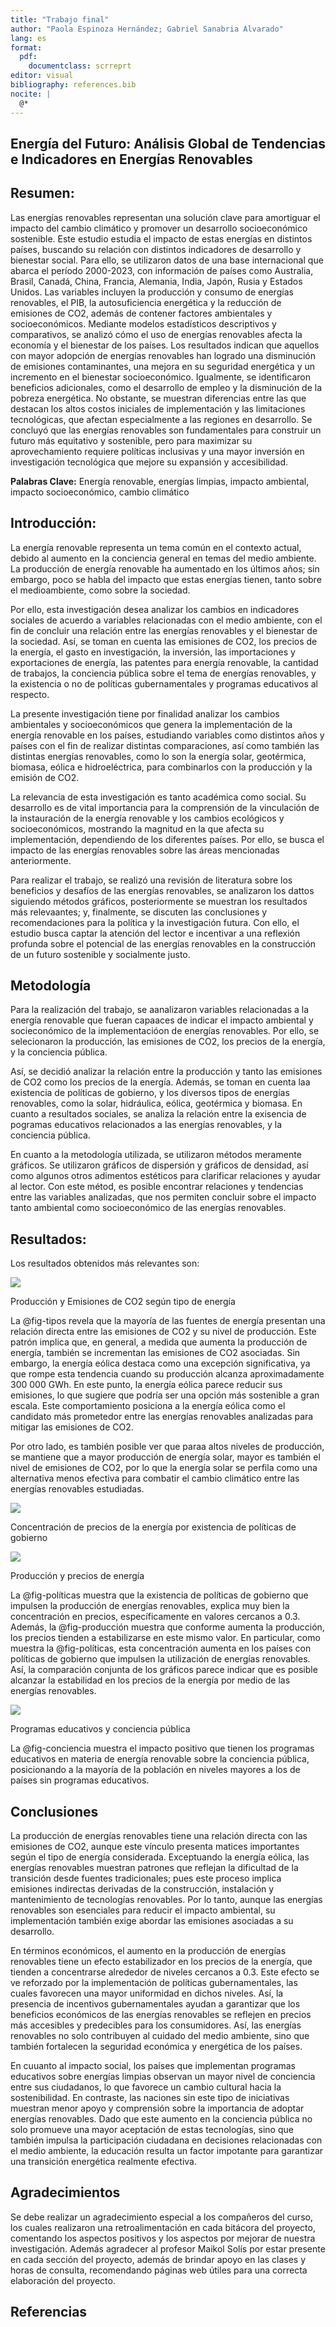 ```yaml
---
title: "Trabajo final"
author: "Paola Espinoza Hernández; Gabriel Sanabria Alvarado"
lang: es
format:
  pdf:
    documentclass: scrreprt
editor: visual
bibliography: references.bib
nocite: |
  @*
---
```


## Energía del Futuro: Análisis Global de Tendencias e Indicadores en Energías Renovables

## Resumen:

Las energías renovables representan una solución clave para amortiguar el impacto del cambio climático y promover un desarrollo socioeconómico sostenible. Este estudio estudia el impacto de estas energías en distintos países, buscando su relación con distintos indicadores de desarrollo y bienestar social. Para ello, se utilizaron datos de una base internacional que abarca el período 2000-2023, con información de países como Australia, Brasil, Canadá, China, Francia, Alemania, India, Japón, Rusia y Estados Unidos. Las variables incluyen la producción y consumo de energías renovables, el PIB, la autosuficiencia energética y la reducción de emisiones de CO2, además de contener factores ambientales y socioeconómicos. Mediante modelos estadísticos descriptivos y comparativos, se analizó cómo el uso de energías renovables afecta la economía y el bienestar de los países. Los resultados indican que aquellos con mayor adopción de energías renovables han logrado una disminución de emisiones contaminantes, una mejora en su seguridad energética y un incremento en el bienestar socioeconómico. Igualmente, se identificaron beneficios adicionales, como el desarrollo de empleo y la disminución de la pobreza energética. No obstante, se muestran diferencias entre las que destacan los altos costos iniciales de implementación y las limitaciones tecnológicas, que afectan especialmente a las regiones en desarrollo. Se concluyó que las energías renovables son fundamentales para construir un futuro más equitativo y sostenible, pero para maximizar su aprovechamiento requiere políticas inclusivas y una mayor inversión en investigación tecnológica que mejore su expansión y accesibilidad.

**Palabras Clave:** Energía renovable, energías limpias, impacto ambiental,  impacto socioeconómico, cambio climático

## Introducción:

La energía renovable representa un tema común en el contexto actual, debido al aumento en la conciencia general en temas del medio ambiente. La producción de energía renovable ha aumentado en los últimos años; sin embargo, poco se habla del impacto que estas energías tienen, tanto sobre el medioambiente, como sobre la sociedad.

Por ello, esta investigación desea analizar los cambios en indicadores sociales de acuerdo a variables relacionadas con el medio ambiente, con el fin de concluir una relación entre las energías renovables y el bienestar de la sociedad. Así, se toman en cuenta las emisiones de CO2, los precios de la energía, el gasto en investigación, la inversión, las importaciones y exportaciones de energía, las patentes para energía renovable, la cantidad de trabajos, la conciencia pública sobre el tema de energías renovables, y la existencia o no de políticas gubernamentales y programas educativos al respecto.

La presente investigación tiene por finalidad analizar los cambios ambientales y socioeconómicos que genera la implementación de la energía renovable en los países, estudiando variables como distintos años y países con el fin de realizar distintas comparaciones, así como también las distintas energías renovables, como lo son la energía solar, geotérmica, biomasa, eólica e hidroeléctrica, para combinarlos con la producción y la emisión de CO2.

La relevancia de esta investigación es tanto académica como social. Su desarrollo es de vital importancia para la comprensión de la vinculación de la instauración de la energía renovable y los cambios ecológicos y socioeconómicos, mostrando la magnitud en la que afecta su implementación, dependiendo de los diferentes países. Por ello, se busca el  impacto de las energías  renovables sobre las áreas mencionadas anteriormente.

Para realizar el trabajo, se realizó una revisión de literatura sobre los beneficios y desafíos de las energías renovables, se analizaron los dattos siguiendo métodos gráficos, posteriormente se muestran los resultados más relevaantes; y, finalmente, se discuten las conclusiones y recomendaciones para la política y la investigación futura. Con ello, el estudio busca captar la atención del lector e incentivar a una reflexión profunda sobre el potencial de las energías renovables en la construcción de un futuro sostenible y socialmente justo.

## Metodología

Para la realización del trabajo,  se aanalizaron variables  relacionadas a la energía renovable que fueran capaaces de indicar el impacto ambiental y socieconómico de la implementacióon de energías renovables. Por ello, se selecionaron la producción, las emisiones de CO2, los precios de la energía, y la conciencia pública.

Así, se decidió analizar  la relación entre la producción y tanto las  emisiones de CO2 como los precios de la energía. Además, se toman en cuenta laa existencia de políticas de gobierno, y los diversos tipos de energías renovables, como la solar,  hidráulica, eólica, geotérmica y biomasa. En cuanto a resultados sociales, se analiza la relación entre la exisencia de pogramas educativos relacionados a las energías renovables, y la conciencia pública.

En cuanto a la metodología utilizada, se utilizaron métodos meramente gráficos. Se  utilizaron gráficos de dispersión y gráficos de densidad, así como algunos otros adimentos estéticos para clarificar relaciones y ayudar al lector. Con este métod,  es posible encontrar relaciones y tendencias entre las variables analizadas, que nos permiten concluir sobre el impacto tanto ambiental como socioeconómico de las energías renovables.

## Resultados:

Los resultados obtenidos más relevantes son: 

::: {#fig-tipos fig-pos='hp'}

![](final_images/producción_emisiones_tipo_energía.jpg)

Producción y Emisiones de CO2 según tipo de energía
:::

La @fig-tipos revela que la mayoría de las fuentes de energía presentan una relación directa entre las emisiones de CO2 y su nivel de producción. Este patrón implica que, en general, a medida que aumenta la producción de energía, también se incrementan las emisiones de CO2 asociadas. Sin embargo, la energía eólica destaca como una excepción significativa, ya que rompe esta tendencia cuando su producción alcanza aproximadamente 300 000 GWh. En este punto, la energía eólica parece reducir sus emisiones, lo que sugiere que podría ser una opción más sostenible a gran escala. Este comportamiento posiciona a la energía eólica como el candidato más prometedor entre las energías renovables analizadas para mitigar las emisiones de CO2. 

Por otro lado,  es también  posible ver que paraa altos niveles de producción, se mantiene que a mayor producción de energía solar, mayor es también el nivel de emisiones de CO2, por lo que la energía solar se perfila como una alternativa menos efectiva para combatir el cambio climático entre las energías renovables estudiadas.

::: {#fig-políticas}

![](final_images/precios_políticas.jpg)

Concentración  de precios de la energía por existencia de políticas  de gobierno
:::

::: {#fig-producción}

![](final_images/precios_producción.jpg)

Producción y precios de energía
:::

La @fig-políticas muestra que la existencia de políticas de gobierno que impulsen la producción de energías renovables, explica muy bien la concentración en precios, específicamente en valores  cercanos a 0.3. Además, la @fig-producción muestra que conforme aumenta la producción, los precios tienden a estabilizarse en este mismo valor. En particular, como muestra la @fig-políticas, esta concentración aumenta en los países con políticas de gobierno que impulsen la utilización de energías renovables. Así, la comparación conjunta de los gráficos parece indicar que es posible alcanzar la estabilidad en los precios de la energía por medio de las energías renovables.

::: {#fig-conciencia}

![](final_images/social_conciencia.jpg)

Programas educativos y conciencia pública
:::

La @fig-conciencia muestra el  impacto positivo  que tienen los programas educativos en materia de energía renovable sobre la conciencia pública, posicionando a la mayoría de la población en niveles mayores a los de países sin programas educativos.

## Conclusiones

La producción de energías renovables tiene una relación directa con las emisiones de CO2, aunque este vínculo presenta matices importantes según el tipo de energía considerada. Exceptuando la energía eólica, las energías renovables muestran patrones que reflejan la dificultad de la transición desde fuentes tradicionales;  pues este proceso implica emisiones indirectas derivadas de la construcción, instalación y mantenimiento de tecnologías renovables. Por lo tanto, aunque las energías renovables son esenciales para reducir el impacto ambiental, su implementación también exige abordar las emisiones asociadas a su desarrollo.

En términos económicos, el aumento en la producción de energías renovables tiene un efecto estabilizador en los precios de la energía, que tienden a concentrarse alrededor de niveles cercanos a 0.3. Este efecto se ve reforzado por la implementación de políticas gubernamentales, las cuales favorecen una mayor uniformidad en dichos niveles. Así, la presencia de incentivos gubernamentales ayudan a garantizar que los beneficios económicos de las energías renovables se reflejen en precios más accesibles y predecibles para los consumidores. Así, las energías renovables no solo contribuyen al cuidado del medio ambiente, sino que también fortalecen la seguridad económica y energética de los países.

En cuuanto al impacto social, los países que implementan programas educativos sobre energías limpias observan un mayor nivel de conciencia entre sus ciudadanos, lo que favorece un cambio cultural hacia la sostenibilidad. En contraste, las naciones sin este tipo de iniciativas muestran menor apoyo y comprensión sobre la importancia de adoptar energías renovables. Dado que este aumento en la conciencia pública no solo promueve una mayor aceptación de estas tecnologías, sino que también impulsa la participación ciudadana en decisiones relacionadas con el medio ambiente, la educación resulta un factor impotante para garantizar una transición energética realmente efectiva.

## Agradecimientos

Se debe realizar un agradecimiento especial a los compañeros del curso, los cuales realizaron una retroalimentación en cada bitácora del proyecto, comentando los aspectos positivos y los aspectos por mejorar de nuestra investigación. Además agradecer al profesor Maikol Solís por estar presente en cada sección del proyecto, además de brindar apoyo en las clases y horas de consulta, recomendando páginas web útiles para una correcta elaboración del proyecto.

## Referencias
